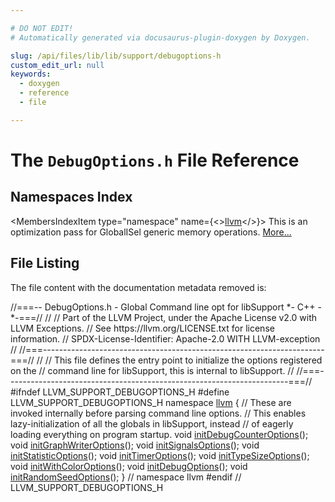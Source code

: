 ```yaml
---

# DO NOT EDIT!
# Automatically generated via docusaurus-plugin-doxygen by Doxygen.

slug: /api/files/lib/lib/support/debugoptions-h
custom_edit_url: null
keywords:
  - doxygen
  - reference
  - file

---
```





# The `DebugOptions.h` File Reference

<DoxygenPage pluginConfig={pluginConfig}>



## Namespaces Index

<MembersIndex>

<MembersIndexItem
  type="namespace"
  name={<><a href="/docs/api/namespaces/llvm">llvm</a></>}>
This is an optimization pass for GlobalISel generic memory operations. <a href="/docs/api/namespaces/llvm/#details">More...</a>
</MembersIndexItem>

</MembersIndex>


## File Listing

The file content with the documentation metadata removed is:

<ProgramListing>

<Link id="l00001" /><CodeLine lineNumber="1"><span class="doxyHighlightComment">//===-- DebugOptions.h - Global Command line opt for libSupport  &#42;- C++ -&#42;-===//</span></CodeLine>
<Link id="l00002" /><CodeLine lineNumber="2"><span class="doxyHighlightComment">//</span></CodeLine>
<Link id="l00003" /><CodeLine lineNumber="3"><span class="doxyHighlightComment">// Part of the LLVM Project, under the Apache License v2.0 with LLVM Exceptions.</span></CodeLine>
<Link id="l00004" /><CodeLine lineNumber="4"><span class="doxyHighlightComment">// See https://llvm.org/LICENSE.txt for license information.</span></CodeLine>
<Link id="l00005" /><CodeLine lineNumber="5"><span class="doxyHighlightComment">// SPDX-License-Identifier: Apache-2.0 WITH LLVM-exception</span></CodeLine>
<Link id="l00006" /><CodeLine lineNumber="6"><span class="doxyHighlightComment">//</span></CodeLine>
<Link id="l00007" /><CodeLine lineNumber="7"><span class="doxyHighlightComment">//===----------------------------------------------------------------------===//</span></CodeLine>
<Link id="l00008" /><CodeLine lineNumber="8"><span class="doxyHighlightComment">//</span></CodeLine>
<Link id="l00009" /><CodeLine lineNumber="9"><span class="doxyHighlightComment">// This file defines the entry point to initialize the options registered on the</span></CodeLine>
<Link id="l00010" /><CodeLine lineNumber="10"><span class="doxyHighlightComment">// command line for libSupport, this is internal to libSupport.</span></CodeLine>
<Link id="l00011" /><CodeLine lineNumber="11"><span class="doxyHighlightComment">//</span></CodeLine>
<Link id="l00012" /><CodeLine lineNumber="12"><span class="doxyHighlightComment">//===----------------------------------------------------------------------===//</span></CodeLine>
<Link id="l00013" /><CodeLine lineNumber="13"></CodeLine>
<Link id="l00014" /><CodeLine lineNumber="14"><span class="doxyHighlightPreprocessor">#ifndef LLVM&#95;SUPPORT&#95;DEBUGOPTIONS&#95;H</span></CodeLine>
<Link id="l00015" /><CodeLine lineNumber="15"><span class="doxyHighlightPreprocessor">#define LLVM&#95;SUPPORT&#95;DEBUGOPTIONS&#95;H</span></CodeLine>
<Link id="l00016" /><CodeLine lineNumber="16"></CodeLine>
<Link id="l00017" /><CodeLine lineNumber="17"><span class="doxyHighlightKeyword">namespace </span><span class="doxyHighlight"><a href="/docs/api/namespaces/llvm">llvm</a> &#123;</span></CodeLine>
<Link id="l00018" /><CodeLine lineNumber="18"></CodeLine>
<Link id="l00019" /><CodeLine lineNumber="19"><span class="doxyHighlightComment">// These are invoked internally before parsing command line options.</span></CodeLine>
<Link id="l00020" /><CodeLine lineNumber="20"><span class="doxyHighlightComment">// This enables lazy-initialization of all the globals in libSupport, instead</span></CodeLine>
<Link id="l00021" /><CodeLine lineNumber="21"><span class="doxyHighlightComment">// of eagerly loading everything on program startup.</span></CodeLine>
<Link id="l00022" /><CodeLine lineNumber="22"><span class="doxyHighlightKeywordType">void</span><span class="doxyHighlight"> <a href="/docs/api/namespaces/llvm/#a4c8865e5ec32b9608c5ac5edba951767">initDebugCounterOptions</a>();</span></CodeLine>
<Link id="l00023" /><CodeLine lineNumber="23"><span class="doxyHighlightKeywordType">void</span><span class="doxyHighlight"> <a href="/docs/api/namespaces/llvm/#ab7d5f066559eb7410393929dac4b21fb">initGraphWriterOptions</a>();</span></CodeLine>
<Link id="l00024" /><CodeLine lineNumber="24"><span class="doxyHighlightKeywordType">void</span><span class="doxyHighlight"> <a href="/docs/api/namespaces/llvm/#a80b0d3e26da154563aab079c8b32ec32">initSignalsOptions</a>();</span></CodeLine>
<Link id="l00025" /><CodeLine lineNumber="25"><span class="doxyHighlightKeywordType">void</span><span class="doxyHighlight"> <a href="/docs/api/namespaces/llvm/#a87a54c835d57e5f3da731e65fcdddeb6">initStatisticOptions</a>();</span></CodeLine>
<Link id="l00026" /><CodeLine lineNumber="26"><span class="doxyHighlightKeywordType">void</span><span class="doxyHighlight"> <a href="/docs/api/namespaces/llvm/#a9a020f377cc123ca6dfabe1ebc5cc55f">initTimerOptions</a>();</span></CodeLine>
<Link id="l00027" /><CodeLine lineNumber="27"><span class="doxyHighlightKeywordType">void</span><span class="doxyHighlight"> <a href="/docs/api/namespaces/llvm/#a85604c506a712961324c0191a372e329">initTypeSizeOptions</a>();</span></CodeLine>
<Link id="l00028" /><CodeLine lineNumber="28"><span class="doxyHighlightKeywordType">void</span><span class="doxyHighlight"> <a href="/docs/api/namespaces/llvm/#a0739379f5a2348f4a22afcfa79f7a41b">initWithColorOptions</a>();</span></CodeLine>
<Link id="l00029" /><CodeLine lineNumber="29"><span class="doxyHighlightKeywordType">void</span><span class="doxyHighlight"> <a href="/docs/api/namespaces/llvm/#a35526021c09988c9ef8e25cc9e6bb74c">initDebugOptions</a>();</span></CodeLine>
<Link id="l00030" /><CodeLine lineNumber="30"><span class="doxyHighlightKeywordType">void</span><span class="doxyHighlight"> <a href="/docs/api/namespaces/llvm/#aa631c524fdedeed39b78ca7113ee525c">initRandomSeedOptions</a>();</span></CodeLine>
<Link id="l00031" /><CodeLine lineNumber="31"></CodeLine>
<Link id="l00032" /><CodeLine lineNumber="32"><span class="doxyHighlight">&#125; </span><span class="doxyHighlightComment">// namespace llvm</span></CodeLine>
<Link id="l00033" /><CodeLine lineNumber="33"></CodeLine>
<Link id="l00034" /><CodeLine lineNumber="34"><span class="doxyHighlightPreprocessor">#endif </span><span class="doxyHighlightComment">// LLVM&#95;SUPPORT&#95;DEBUGOPTIONS&#95;H</span></CodeLine>

</ProgramListing>


</DoxygenPage>
